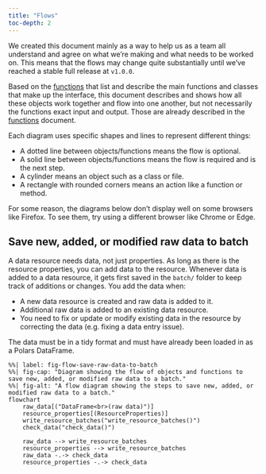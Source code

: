 ```yaml
---
title: "Flows"
toc-depth: 2
---
```


::: callout-important
We created this document mainly as a way to help us as a team all
understand and agree on what we're making and what needs to be worked
on. This means that the flows may change quite substantially until we've
reached a stable full release at `v1.0.0`.
:::

Based on the [functions](functions.qmd) that list and describe the main
functions and classes that make up the interface, this document
describes and shows how all these objects work together and flow into
one another, but not necessarily the functions exact input and output.
Those are already described in the [functions](functions.qmd) document.

Each diagram uses specific shapes and lines to represent different
things:

-   A dotted line between objects/functions means the flow is optional.
-   A solid line between objects/functions means the flow is required
    and is the next step.
-   A cylinder means an object such as a class or file.
-   A rectangle with rounded corners means an action like a function or
    method.

::: callout-caution
For some reason, the diagrams below don't display well on some browsers
like Firefox. To see them, try using a different browser like Chrome or
Edge.
:::

## Save new, added, or modified raw data to batch

A data resource needs data, not just properties. As long as there is the
resource properties, you can add data to the resource. Whenever data is
added to a data resource, it gets first saved in the `batch/`
folder to keep track of additions or changes. You add the data when:

-   A new data resource is created and raw data is added to it.
-   Additional raw data is added to an existing data resource.
-   You need to fix or update or modify existing data in the resource by
    correcting the data (e.g. fixing a data entry issue).

The data must be in a tidy format and must have already been
loaded in as a Polars DataFrame.

```mermaid
%%| label: fig-flow-save-raw-data-to-batch
%%| fig-cap: "Diagram showing the flow of objects and functions to save new, added, or modified raw data to a batch."
%%| fig-alt: "A flow diagram showing the steps to save new, added, or modified raw data to a batch."
flowchart
    raw_data[("DataFrame<br>(raw data)")]
    resource_properties[(ResourceProperties)]
    write_resource_batches("write_resource_batches()")
    check_data("check_data()")

    raw_data --> write_resource_batches
    resource_properties --> write_resource_batches
    raw_data -.-> check_data
    resource_properties -.-> check_data
```
